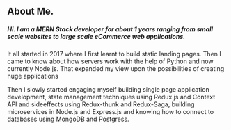 ## About Me.


##### Hi. I am a MERN Stack developer for about 1 years ranging from small scale websites to large scale eCommerce web applications.

It all started in 2017 where I first learnt to build static landing pages. Then I came to know about how servers work with the help of Python and now currently Node.js. That expanded my view upon the possibilities of creating huge applications

Then I slowly started engaging myself building single page application development, state management techniques using Redux.js and Context API and sideeffects using Redux-thunk and Redux-Saga, building microservices in Node.js and Express.js and knowing how to connect to databases using MongoDB and Postgress.

